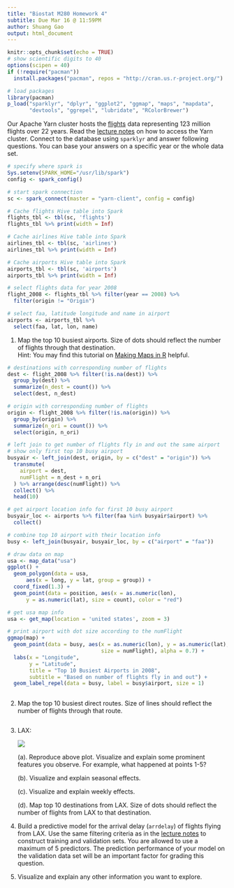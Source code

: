 ```yaml
---
title: "Biostat M280 Homework 4"
subtitle: Due Mar 16 @ 11:59PM
author: Shuang Gao
output: html_document
---
```


```r
knitr::opts_chunk$set(echo = TRUE)
# show scientific digits to 40
options(scipen = 40)
if (!require("pacman"))
  install.packages("pacman", repos = "http://cran.us.r-project.org/")

# load packages
library(pacman)
p_load("sparklyr", "dplyr", "ggplot2", "ggmap", "maps", "mapdata",
       "devtools", "ggrepel", "lubridate", "RColorBrewer")
```

Our Apache Yarn cluster hosts the [flights](http://stat-computing.org/dataexpo/2009/the-data.html) data representing 123 million flights over 22 years. Read the [lecture notes](http://hua-zhou.github.io/teaching/biostatm280-2018winter/slides/12-sparklyr/sparklyr-flights.html) on how to access the Yarn cluster. Connect to the database using `sparklyr` and answer following questions. You can base your answers on a specific year or the whole data set.
```r
# specify where spark is
Sys.setenv(SPARK_HOME="/usr/lib/spark")
config <- spark_config()

# start spark connection 
sc <- spark_connect(master = "yarn-client", config = config)

# Cache flights Hive table into Spark
flights_tbl <- tbl(sc, 'flights') 
flights_tbl %>% print(width = Inf)

# Cache airlines Hive table into Spark
airlines_tbl <- tbl(sc, 'airlines')
airlines_tbl %>% print(width = Inf)

# Cache airports Hive table into Spark
airports_tbl <- tbl(sc, 'airports')
airports_tbl %>% print(width = Inf)

```

```r
# select flights data for year 2008 
flight_2008 <- flights_tbl %>% filter(year == 2008) %>%
  filter(origin != "Origin")

# select faa, latitude longitude and name in airport
airports <- airports_tbl %>%
  select(faa, lat, lon, name)

```


1. Map the top 10 busiest airports. Size of dots should reflect the number of flights through that destination.  
Hint: You may find this tutorial on [Making Maps in R](http://eriqande.github.io/rep-res-web/lectures/making-maps-with-R.html) helpful.

```r
# destinations with corresponding number of flights
dest <- flight_2008 %>% filter(!is.na(dest)) %>%
  group_by(dest) %>%
  summarize(n_dest = count()) %>%
  select(dest, n_dest)

# origin with corresponding number of flights
origin <- flight_2008 %>% filter(!is.na(origin)) %>%
  group_by(origin) %>%
  summarize(n_ori = count()) %>%
  select(origin, n_ori)

# left join to get number of flights fly in and out the same airport
# show only first top 10 busy airport
busyair <- left_join(dest, origin, by = c("dest" = "origin")) %>%
  transmute(
    airport = dest,
    numFlight = n_dest + n_ori
  ) %>% arrange(desc(numFlight)) %>%
  collect() %>%
  head(10)

# get airport location info for first 10 busy airport 
busyair_loc <- airports %>% filter(faa %in% busyair$airport) %>%
  collect()

# combine top 10 airport with their location info
busy <- left_join(busyair, busyair_loc, by = c("airport" = "faa"))

# draw data on map
usa <- map_data("usa") 
ggplot() + 
  geom_polygon(data = usa, 
      aes(x = long, y = lat, group = group)) + 
  coord_fixed(1.3) +
  geom_point(data = position, aes(x = as.numeric(lon),
      y = as.numeric(lat), size = count), color = "red")

# get usa map info    
usa <- get_map(location = 'united states', zoom = 3)

# print airport with dot size according to the numFlight
ggmap(map) + 
  geom_point(data = busy, aes(x = as.numeric(lon), y = as.numeric(lat), 
                              size = numFlight), alpha = 0.7) +
  labs(x = "Longitude", 
       y = "Latitude", 
       title = "Top 10 Busiest Airports in 2008",
       subtitle = "Based on number of flights fly in and out") +
  geom_label_repel(data = busy, label = busy$airport, size = 1)
  
```


2. Map the top 10 busiest direct routes. Size of lines should reflect the number of flights through that route.

```r

```


3. LAX:
  
    <p align="center">
    ![](./lax-by-day-98-08.png)
    </p>

    (a). Reproduce above plot. Visualize and explain some prominent features you observe. For example, what happened at points 1-5?

    (b). Visualize and explain seasonal effects.
  
    (c). Visualize and explain weekly effects.
  
    (d). Map top 10 destinations from LAX. Size of dots should reflect the number of flights from LAX to that destination.
    
0. Build a predictive model for the arrival delay (`arrdelay`) of flights flying from LAX. Use the same filtering criteria as in the [lecture notes](http://hua-zhou.github.io/teaching/biostatm280-2018winter/slides/12-sparklyr/sparklyr-flights.html) to construct training and validation sets. You are allowed to use a maximum of 5 predictors. The prediction performance of your model on the validation data set will be an important factor for grading this question.
    
0. Visualize and explain any other information you want to explore.
  